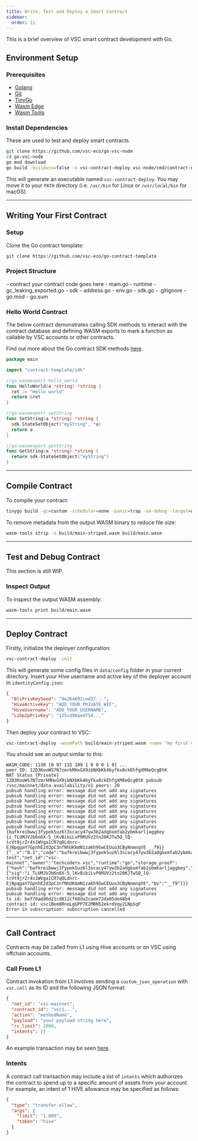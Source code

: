 ```yaml
---
title: Write, Test and Deploy a Smart Contract
sidebar:
  order: 11
---
```



This is a brief overview of VSC smart contract development with Go.

## Environment Setup

### Prerequisites
- [Golang](https://go.dev/dl)
- [Git](https://git-scm.com/downloads)
- [TinyGo](https://tinygo.org/getting-started/install)
- [Wasm Edge](https://wasmedge.org/docs/start/install)
- [Wasm Tools](https://github.com/bytecodealliance/wasm-tools)

### Install Dependencies

<Aside type="tip">
These are used to test and deploy smart contracts.
</Aside>

```sh
git clone https://github.com/vsc-eco/go-vsc-node
cd go-vsc-node
go mod download
go build -buildvcs=false -o vsc-contract-deploy vsc-node/cmd/contract-deployer
```

This will generate an executable named `vsc-contract-deploy`. You may move it to your `PATH` directory (i.e. `/usr/bin` for Linux or `/usr/local/bin` for macOS).

---

## Writing Your First Contract

### Setup

Clone the Go contract template:

```sh
git clone https://github.com/vsc-eco/go-contract-template
```

### Project Structure

<FileTree>
- contract your contract code goes here
  - main.go
- runtime
  - gc_leaking_exported.go
- sdk
  - address.go
  - env.go
  - sdk.go
- .gitignore
- go.mod
- go.sum
</FileTree>

### Hello World Contract

The below contract demonstrates calling SDK methods to interact with the contract database and defining WASM exports to mark a function as callable by VSC accounts or other contracts.

Find out more about the Go contract SDK methods [here](/references/sdk).

```go title="main.go"
package main

import "contract-template/sdk"

//go:wasmexport hello_world
func HelloWorld(a *string) *string {
  ret := "Hello world"
  return &ret
}

//go:wasmexport setString
func SetString(a *string) *string {
  sdk.StateSetObject("myString", *a)
  return a
}

//go:wasmexport getString
func GetString(a *string) *string {
  return sdk.StateGetObject("myString")
}
```

---

## Compile Contract

To compile your contract:

```sh
tinygo build -gc=custom -scheduler=none -panic=trap -no-debug -target=wasm-unknown -o build/main.wasm src/main.go
```

To remove metadata from the output WASM binary to reduce file size:

```sh
wasm-tools strip -o build/main-striped.wasm build/main.wasm
```

---

## Test and Debug Contract

<Aside type="note">
This section is still WIP.
</Aside>

### Inspect Output

To inspect the output WASM assembly:

```sh
wasm-tools print build/main.wasm
```

---

## Deploy Contract

Firstly, initialize the deployer configuration:

```sh
vsc-contract-deploy -init
```

This will generate some config files in `data/config` folder in your current directory. Insert your Hive username and active key of the deployer account in `identityConfig.json`:

```json title="identityConfig.json"
{
  "BlsPrivKeySeed": "9e264692ced37...",
  "HiveActiveKey": "ADD_YOUR_PRIVATE_WIF",
  "HiveUsername": "ADD_YOUR_USERNAME",
  "Libp2pPrivKey": "125cd98aed75d..."
}
```

Then deploy your contract to VSC:

```sh
vsc-contract-deploy -wasmPath build/main-striped.wasm -name "my first contract"
```

You should see an output similar to this:

```
WASM_CODE: 1130 [0 97 115 109 1 0 0 0 1 9] ...
peer ID: 12D3KooWS7N7zmrkMHxGX9ibNXbKk4byfkx8ckEhfgXM8eQcgBtK
NAT Status {Private}
12D3KooWS7N7zmrkMHxGX9ibNXbKk4byfkx8ckEhfgXM8eQcgBtK pubsub /vsc/mainnet/data-availability/v1 peers: 20
pubsub handling error: message did not add any signatures
pubsub handling error: message did not add any signatures
pubsub handling error: message did not add any signatures
pubsub handling error: message did not add any signatures
pubsub handling error: message did not add any signatures
pubsub handling error: message did not add any signatures
pubsub handling error: message did not add any signatures
pubsub handling error: message did not add any signatures
{bafkreibwwj3fypek5uz6l3scacy47yw3b2adgbxmfab2ybmkarljaggbey {i_TLUMJVJb6n6X-5_lKvBibiLvP0RUVz2tn20KJTw5Q_lQ-tcVt9jrZr4s1WVga1CR7q0Ldnrc-EjNpqgaY7GpnhE2d3pC3nfNhUKkmN1za6h9SwCEUuo3CByNnmnqYE __f9}}
{"__v":"0.1","code":"bafkreibwwj3fypek5uz6l3scacy47yw3b2adgbxmfab2ybmkarljaggbey","description":"","name":"go test","net_id":"vsc-mainnet","owner":"techcoderx.vsc","runtime":"go","storage_proof":{"hash":"bafkreibwwj3fypek5uz6l3scacy47yw3b2adgbxmfab2ybmkarljaggbey","signature":{"sig":"i_TLUMJVJb6n6X-5_lKvBibiLvP0RUVz2tn20KJTw5Q_lQ-tcVt9jrZr4s1WVga1CR7q0Ldnrc-EjNpqgaY7GpnhE2d3pC3nfNhUKkmN1za6h9SwCEUuo3CByNnmnqYE","bv":"__f9"}}}
pubsub handling error: message did not add any signatures
pubsub handling error: message did not add any signatures
tx id: bef70add6d21cd812cf68da2caee72da05de48b4
contract id: vsc1Bem8RnoLgGPP7E2MBN52ekrdVqy2LNpSqF
Error in subscription: subscription cancelled
```

---

## Call Contract

Contracts may be called from L1 using Hive accounts or on VSC using offchain accounts.

### Call From L1

Contract invokation from L1 involves sending a `custom_json_operation` with `vsc.call` as its ID and the following JSON format:

```json
{
  "net_id": "vsc-mainnet",
  "contract_id": "vsc1...",
  "action": "methodName",
  "payload": "your payload string here",
  "rc_limit": 2000,
  "intents": []
}
```

An example transaction may be seen [here](https://hivehub.dev/tx/8e384c116bdc6c585340a36ba29bdd67652358c2).

### Intents

A contract call transaction may include a list of `intents` which authorizes the contract to spend up to a specific amount of assets from your account. For example, an intent of 1 HIVE allowance may be specified as follows:

```json
{
  "type": "transfer.allow",
  "args": {
    "limit": "1.000",
    "token": "hive"
  }
}
```